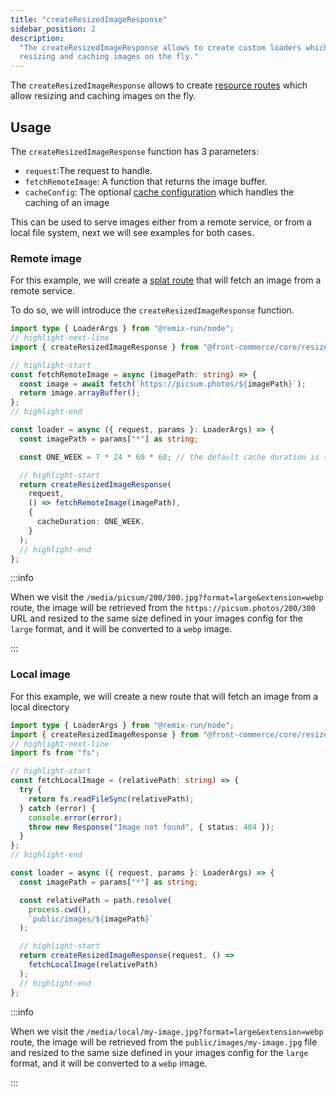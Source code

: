 ```yaml
---
title: "createResizedImageResponse"
sidebar_position: 2
description:
  "The createResizedImageResponse allows to create custom loaders which allow
  resizing and caching images on the fly."
---
```


The `createResizedImageResponse` allows to create
[resource routes](https://remix.run/docs/en/1.19.3/guides/resource-routes) which
allow resizing and caching images on the fly.

## Usage

The `createResizedImageResponse` function has 3 parameters:

- `request`:The request to handle.
- `fetchRemoteImage`: A function that returns the image buffer.
- `cacheConfig`: The optional
  [cache configuration](https://gitlab.blackswift.cloud/front-commerce/front-commerce/-/blob/fdcbea5288ca66b12e4c839653bcbe033114a3e9/packages/core/resized-image/createResizedImageResponse.ts#L17-22)
  which handles the caching of an image

This can be used to serve images either from a remote service, or from a local
file system, next we will see examples for both cases.

### Remote image

For this example, we will create a
[splat route](https://remix.run/docs/en/1.19.3/file-conventions/route-files-v2#splat-routes)
that will fetch an image from a remote service.

To do so, we will introduce the `createResizedImageResponse` function.

```ts title="/app/routes/media.picsum.$.ts"
import type { LoaderArgs } from "@remix-run/node";
// highlight-next-line
import { createResizedImageResponse } from "@front-commerce/core/resizedImage.server";

// highlight-start
const fetchRemoteImage = async (imagePath: string) => {
  const image = await fetch(`https://picsum.photos/${imagePath}`);
  return image.arrayBuffer();
};
// highlight-end

const loader = async ({ request, params }: LoaderArgs) => {
  const imagePath = params["*"] as string;

  const ONE_WEEK = 7 * 24 * 60 * 60; // the default cache duration is set to one year

  // highlight-start
  return createResizedImageResponse(
    request,
    () => fetchRemoteImage(imagePath),
    {
      cacheDuration: ONE_WEEK,
    }
  );
  // highlight-end
};
```

:::info

When we visit the `/media/picsum/200/300.jpg?format=large&extension=webp` route,
the image will be retrieved from the `https://picsum.photos/200/300` URL and
resized to the same size defined in your images config for the `large` format,
and it will be converted to a `webp` image.

:::

### Local image

For this example, we will create a new route that will fetch an image from a
local directory

```ts title="/app/routes/media.local.$.ts"
import type { LoaderArgs } from "@remix-run/node";
import { createResizedImageResponse } from "@front-commerce/core/resizedImage.server";
// highlight-next-line
import fs from "fs";

// highlight-start
const fetchLocalImage = (relativePath: string) => {
  try {
    return fs.readFileSync(relativePath);
  } catch (error) {
    console.error(error);
    throw new Response("Image not found", { status: 404 });
  }
};
// highlight-end

const loader = async ({ request, params }: LoaderArgs) => {
  const imagePath = params["*"] as string;

  const relativePath = path.resolve(
    process.cwd(),
    `public/images/${imagePath}`
  );

  // highlight-start
  return createResizedImageResponse(request, () =>
    fetchLocalImage(relativePath)
  );
  // highlight-end
};
```

:::info

When we visit the `/media/local/my-image.jpg?format=large&extension=webp` route,
the image will be retrieved from the `public/images/my-image.jpg` file and
resized to the same size defined in your images config for the `large` format,
and it will be converted to a `webp` image.

:::
